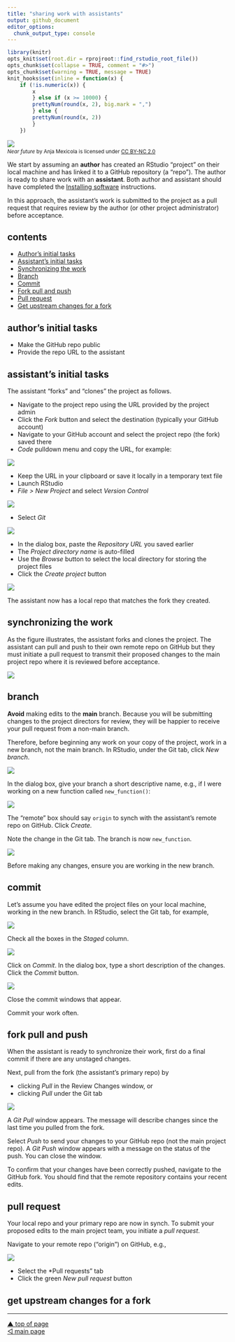 ```yaml
---
title: "sharing work with assistants"
output: github_document
editor_options: 
  chunk_output_type: console
---
```


```r
library(knitr)
opts_knit$set(root.dir = rprojroot::find_rstudio_root_file())
opts_chunk$set(collapse = TRUE, comment = "#>")
opts_chunk$set(warning = TRUE, message = TRUE) 
knit_hooks$set(inline = function(x) {
	if (!is.numeric(x)) { 
		x 
		} else if (x >= 10000) { 
		prettyNum(round(x, 2), big.mark = ",")
		} else {
		prettyNum(round(x, 2))
		}
	})
```

![](../resources/near-future.jpg)
<small>
<br>
<i>Near future</i> by Anja Mexicola is licensed under <a href="https://creativecommons.org/licenses/by-nc/2.0/legalcode">CC BY-NC 2.0</a>
<br>
</small>

We start by assuming an **author** has created an RStudio "project" on their local machine and has linked it to a GitHub repository (a "repo"). The author is ready to share work with an **assistant**. Both author and assistant should have completed the [Installing software](p001-install-software.md) instructions.

In this approach, the assistant's work is submitted to the project as a pull request that requires review by the author (or other project administrator) before acceptance. 



## contents

- [Author's initial tasks] 
- [Assistant's initial tasks] 
- [Synchronizing the work] 
- [Branch] 
- [Commit]  
- [Fork pull and push] 
- [Pull request] 
- [Get upstream changes for a fork]




## author's initial tasks

- Make the GitHub repo public  
- Provide the repo URL to the assistant



## assistant's initial tasks

The assistant "forks" and "clones" the project as follows. 

- Navigate to the project repo using the URL provided by the project admin 
- Click the *Fork* button and select the destination (typically your GitHub account)  
- Navigate to your GitHub account and select the project repo (the fork) saved there 
- *Code* pulldown menu and copy the URL, for example: 

![](../resources/git-collab-001.png)

- Keep the URL in your clipboard or save it locally in a temporary text file 
- Launch RStudio
- *File > New Project* and select *Version Control* 

![](../resources/git-collab-002.png)

- Select *Git*

![](../resources/git-collab-003.png)

- In the dialog box, paste the *Repository URL* you saved earlier 
- The *Project directory name* is auto-filled 
- Use the *Browse* button to select the local directory for storing the project files 
- Click the *Create project* button

![](../resources/git-collab-004.png)

The assistant now has a local repo that matches the fork they created. 




## synchronizing the work

As the figure illustrates, the assistant forks and clones the project. The assistant can pull and push to their own remote repo on GitHub but they must initiate a pull request to transmit their proposed changes to the main project repo where it is reviewed before acceptance. 

![](../resources/git-collab-010.png)



## branch

**Avoid** making edits to the **main** branch. Because you will be submitting changes to the project directors for review, they will be happier to receive your pull request from a non-main branch. 

Therefore, before beginning any work on your copy of the project, work in a new branch, not the main branch. In RStudio, under the Git tab, click *New branch*. 

![](../resources/git-collab-012.png)

In the dialog box, give your branch a short descriptive name, e.g., if I were working on a new function called `new_function()`:

![](../resources/git-collab-013.png)

The "remote" box should say `origin` to synch with the assistant's remote repo on GitHub. Click *Create.*

Note the change in the Git tab. The branch is now `new_function`. 

![](../resources/git-collab-014.png)

Before making any changes, ensure you are working in the new branch. 




## commit

Let's assume you have edited the project files on your local machine, working in the new branch. In RStudio, select the Git tab, for example, 

![](../resources/git-collab-006.png)

Check all the boxes in the *Staged* column. 

![](../resources/git-collab-007.png)

Click on *Commit*. In the dialog box, type a short description of the changes. Click the *Commit* button. 

![](../resources/git-collab-008.png)

Close the commit windows that appear. 

Commit your work often.




## fork pull and push

When the assistant is ready to synchronize their work, first do a final commit if there are any unstaged changes.  

Next, pull from the fork (the assistant's primary repo) by

- clicking *Pull* in the Review Changes window, or
- clicking *Pull*  under the Git tab 

![](../resources/git-collab-011.png)

A *Git Pull* window appears. The message will describe changes since the last time you pulled from the fork.  

Select *Push* to send your changes to your GitHub repo (not the main project  repo).  A *Git Push* window appears with a message on the status of the push. You can close the window. 

To confirm that your changes have been correctly pushed, navigate to the GitHub fork. You should find that the remote repository contains your recent edits. 





## pull request

Your local repo and your primary repo are now in synch. To submit your proposed edits to the main project team, you initiate a *pull request*. 

Navigate to your remote repo ("origin") on GitHub, e.g., 

![](../resources/git-collab-015.png)

- Select the *Pull requests" tab
- Click the green *New pull request* button




## get upstream changes for a fork

























***
<a href="#top">&#9650; top of page</a>    
[&#9665; main page](../README.md)
